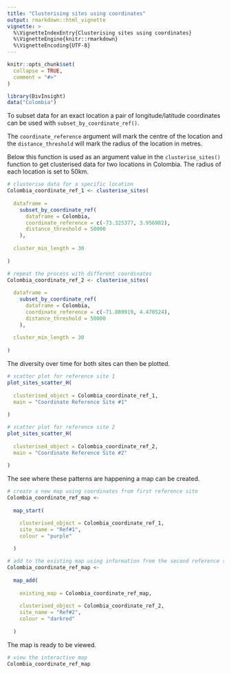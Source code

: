 ```yaml
---
title: "Clusterising sites using coordinates"
output: rmarkdown::html_vignette
vignette: >
  %\VignetteIndexEntry{Clusterising sites using coordinates}
  %\VignetteEngine{knitr::rmarkdown}
  %\VignetteEncoding{UTF-8}
---
```


```r
knitr::opts_chunk$set(
  collapse = TRUE,
  comment = "#>"
)
```

```r
library(DivInsight)
data("Colombia")
```

To subset data for an exact location a pair of longitude/latitude coordinates can be used with `subset_by_coordinate_ref()`. 

The `coordinate_reference` argument will mark the centre of the location and the `distance_threshold` will mark the radius of the location in metres.

Below this function is used as an argument value in the `clusterise_sites()` function to get clusterised data for two locations in Colombia. The radius of each location is set to 50km.

```r
# clusterise data for a specific location 
Colombia_coordinate_ref_1 <- clusterise_sites(
  
  dataframe =
    subset_by_coordinate_ref(
      dataframe = Colombia,
      coordinate_reference = c(-73.325377, 3.956982),
      distance_threshold = 50000
    ),
  
  cluster_min_length = 30 
  
)

# repeat the process with different coordinates
Colombia_coordinate_ref_2 <- clusterise_sites(
  
  dataframe = 
    subset_by_coordinate_ref(
      dataframe = Colombia,
      coordinate_reference = c(-71.889919, 4.470524),
      distance_threshold = 50000
    ),
  
  cluster_min_length = 30 
  
)
```


The diversity over time for both sites can then be plotted.


```r
# scatter plot for reference site 1
plot_sites_scatter_H(
  
  clusterised_object = Colombia_coordinate_ref_1,
  main = "Coordinate Reference Site #1"
  
) 

# scatter plot for reference site 2
plot_sites_scatter_H(
  
  clusterised_object = Colombia_coordinate_ref_2,
  main = "Coordinate Reference Site #2"
  
) 
```


The see where these patterns are happening a map can be created.


```r
# create a new map using coordinates from first reference site
Colombia_coordinate_ref_map <-
  
  map_start(

    clusterised_object = Colombia_coordinate_ref_1,
    site_name = "Ref#1",    
    colour = "purple"
    
  )

# add to the existing map using information from the second reference site
Colombia_coordinate_ref_map <-
  
  map_add(
    
    existing_map = Colombia_coordinate_ref_map,
    
    clusterised_object = Colombia_coordinate_ref_2,
    site_name = "Ref#2",
    colour = "darkred"
    
  )
```


The map is ready to be viewed.


```r
# view the interactive map
Colombia_coordinate_ref_map
```
